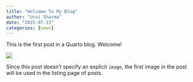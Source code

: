 ```yaml
---
title: "Welcome To My Blog"
author: "Urvi Sharma"
date: "2025-07-13"
categories: [news]
---
```


This is the first post in a Quarto blog. Welcome!

![](thumbnail.jpg)

Since this post doesn't specify an explicit `image`, the first image in the post will be used in the listing page of posts.
